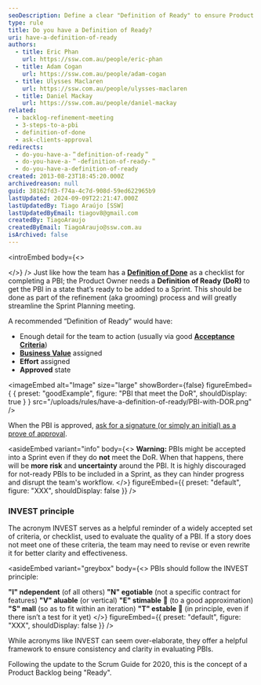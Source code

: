 ```yaml
---
seoDescription: Define a clear "Definition of Ready" to ensure Product Backlog Items are actionable and ready for your team's sprint planning.
type: rule
title: Do you have a Definition of Ready?
uri: have-a-definition-of-ready
authors:
  - title: Eric Phan
    url: https://ssw.com.au/people/eric-phan
  - title: Adam Cogan
    url: https://ssw.com.au/people/adam-cogan
  - title: Ulysses Maclaren
    url: https://ssw.com.au/people/ulysses-maclaren
  - title: Daniel Mackay
    url: https://ssw.com.au/people/daniel-mackay
related:
  - backlog-refinement-meeting
  - 3-steps-to-a-pbi
  - definition-of-done
  - ask-clients-approval
redirects:
  - do-you-have-a-＂definition-of-ready＂
  - do-you-have-a-＂-definition-of-ready-＂
  - do-you-have-a-definition-of-ready
created: 2013-08-23T18:45:20.000Z
archivedreason: null
guid: 38162fd3-f74a-4c7d-908d-59ed622965b9
lastUpdated: 2024-09-09T22:21:47.000Z
lastUpdatedBy: Tiago Araújo [SSW]
lastUpdatedByEmail: tiagov8@gmail.com
createdBy: TiagoAraujo
createdByEmail: TiagoAraujo@ssw.com.au
isArchived: false
---
```


<introEmbed
  body={<>

  </>}
/>
Just like how the team has a **[Definition of Done](/definition-of-done)** as a checklist for completing a PBI; the Product Owner needs a **Definition of Ready (DoR)** to get the PBI in a state that’s ready to be added to a Sprint. This should be done as part of the refinement (aka grooming) process and will greatly streamline the Sprint Planning meeting.

A recommended “Definition of Ready” would have:

* Enough detail for the team to action (usually via good **[Acceptance Criteria](/acceptance-criteria)**)
* **[Business Value](/do-you-estimate-business-value)** assigned
* **Effort** assigned
* **Approved** state

<imageEmbed
  alt="Image"
  size="large"
  showBorder={false}
  figureEmbed={ {
    preset: "goodExample",
    figure: "PBI that meet the DoR",
    shouldDisplay: true
  } }
  src="/uploads/rules/have-a-definition-of-ready/PBI-with-DOR.png"
/>

When the PBI is approved, [ask for a signature (or simply an initial) as a prove of approval](/ask-clients-approval).

<asideEmbed
  variant="info"
  body={<>
    **Warning:** PBIs might be accepted into a Sprint even if they do **not** meet the DoR. When that happens, there will be **more risk** and **uncertainty** around the PBI. It is highly discouraged for not-ready PBIs to be included in a Sprint, as they can hinder progress and disrupt the team's workflow.
  </>}
  figureEmbed={{
    preset: "default",
    figure: "XXX",
    shouldDisplay: false
  }}
/>

### INVEST principle

The acronym INVEST serves as a helpful reminder of a widely accepted set of criteria, or checklist, used to evaluate the quality of a PBI. If a story does not meet one of these criteria, the team may need to revise or even rewrite it for better clarity and effectiveness.

<asideEmbed
  variant="greybox"
  body={<>
    PBIs should follow the INVEST principle:

**"I" ndependent** (of all others)
**"N" egotiable** (not a specific contract for features)
**"V" aluable** (or vertical)
**"E" stimable** 👑 (to a good approximation)
**"S" mall** (so as to fit within an iteration)
**"T" estable** 👑 (in principle, even if there isn’t a test for it yet)
  </>}
  figureEmbed={{
    preset: "default",
    figure: "XXX",
    shouldDisplay: false
  }}
/>

While acronyms like INVEST can seem over-elaborate, they offer a helpful framework to ensure consistency and clarity in evaluating PBIs.

Following the update to the Scrum Guide for 2020, this is the concept of a Product Backlog being "Ready".
